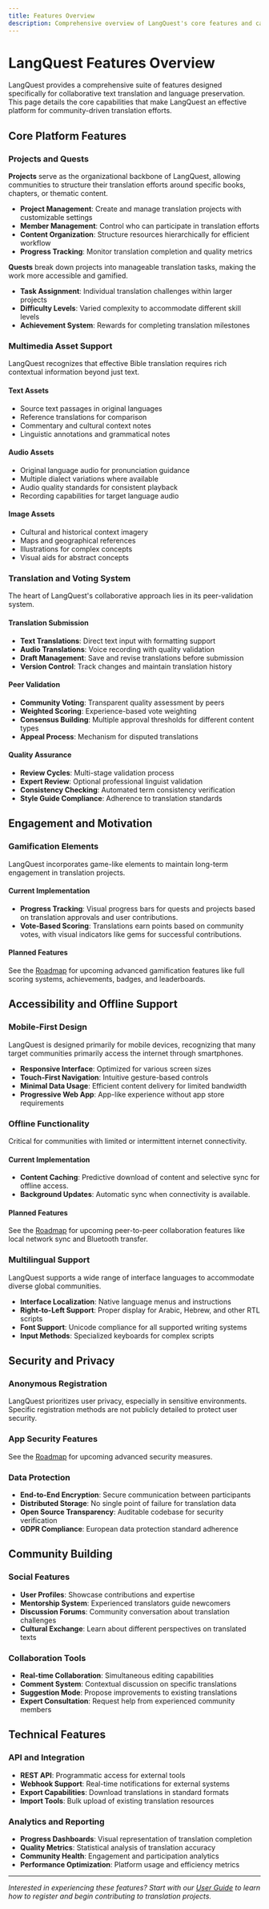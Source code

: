 ```yaml
---
title: Features Overview
description: Comprehensive overview of LangQuest's core features and capabilities
---
```


# LangQuest Features Overview

LangQuest provides a comprehensive suite of features designed specifically for collaborative text translation and language preservation. This page details the core capabilities that make LangQuest an effective platform for community-driven translation efforts.

## Core Platform Features

### Projects and Quests

**Projects** serve as the organizational backbone of LangQuest, allowing communities to structure their translation efforts around specific books, chapters, or thematic content.

- **Project Management**: Create and manage translation projects with customizable settings
- **Member Management**: Control who can participate in translation efforts
- **Content Organization**: Structure resources hierarchically for efficient workflow
- **Progress Tracking**: Monitor translation completion and quality metrics

**Quests** break down projects into manageable translation tasks, making the work more accessible and gamified.

- **Task Assignment**: Individual translation challenges within larger projects
- **Difficulty Levels**: Varied complexity to accommodate different skill levels
- **Achievement System**: Rewards for completing translation milestones

### Multimedia Asset Support

LangQuest recognizes that effective Bible translation requires rich contextual information beyond just text.

#### Text Assets
- Source text passages in original languages
- Reference translations for comparison
- Commentary and cultural context notes
- Linguistic annotations and grammatical notes

#### Audio Assets
- Original language audio for pronunciation guidance
- Multiple dialect variations where available
- Audio quality standards for consistent playback
- Recording capabilities for target language audio

#### Image Assets
- Cultural and historical context imagery
- Maps and geographical references
- Illustrations for complex concepts
- Visual aids for abstract concepts

### Translation and Voting System

The heart of LangQuest's collaborative approach lies in its peer-validation system.

#### Translation Submission
- **Text Translations**: Direct text input with formatting support
- **Audio Translations**: Voice recording with quality validation
- **Draft Management**: Save and revise translations before submission
- **Version Control**: Track changes and maintain translation history

#### Peer Validation
- **Community Voting**: Transparent quality assessment by peers
- **Weighted Scoring**: Experience-based vote weighting
- **Consensus Building**: Multiple approval thresholds for different content types
- **Appeal Process**: Mechanism for disputed translations

#### Quality Assurance
- **Review Cycles**: Multi-stage validation process
- **Expert Review**: Optional professional linguist validation
- **Consistency Checking**: Automated term consistency verification
- **Style Guide Compliance**: Adherence to translation standards

## Engagement and Motivation

### Gamification Elements

LangQuest incorporates game-like elements to maintain long-term engagement in translation projects.

#### Current Implementation
- **Progress Tracking**: Visual progress bars for quests and projects based on translation approvals and user contributions.
- **Vote-Based Scoring**: Translations earn points based on community votes, with visual indicators like gems for successful contributions.

#### Planned Features
See the [Roadmap](/docs/roadmap) for upcoming advanced gamification features like full scoring systems, achievements, badges, and leaderboards.

## Accessibility and Offline Support

### Mobile-First Design

LangQuest is designed primarily for mobile devices, recognizing that many target communities primarily access the internet through smartphones.

- **Responsive Interface**: Optimized for various screen sizes
- **Touch-First Navigation**: Intuitive gesture-based controls
- **Minimal Data Usage**: Efficient content delivery for limited bandwidth
- **Progressive Web App**: App-like experience without app store requirements

### Offline Functionality

Critical for communities with limited or intermittent internet connectivity.

#### Current Implementation
- **Content Caching**: Predictive download of content and selective sync for offline access.
- **Background Updates**: Automatic sync when connectivity is available.

#### Planned Features
See the [Roadmap](/docs/roadmap) for upcoming peer-to-peer collaboration features like local network sync and Bluetooth transfer.

### Multilingual Support

LangQuest supports a wide range of interface languages to accommodate diverse global communities.

- **Interface Localization**: Native language menus and instructions
- **Right-to-Left Support**: Proper display for Arabic, Hebrew, and other RTL scripts
- **Font Support**: Unicode compliance for all supported writing systems
- **Input Methods**: Specialized keyboards for complex scripts

## Security and Privacy

### Anonymous Registration

LangQuest prioritizes user privacy, especially in sensitive environments. Specific registration methods are not publicly detailed to protect user security.

### App Security Features

See the [Roadmap](/docs/roadmap) for upcoming advanced security measures.

### Data Protection

- **End-to-End Encryption**: Secure communication between participants
- **Distributed Storage**: No single point of failure for translation data
- **Open Source Transparency**: Auditable codebase for security verification
- **GDPR Compliance**: European data protection standard adherence

## Community Building

### Social Features

- **User Profiles**: Showcase contributions and expertise
- **Mentorship System**: Experienced translators guide newcomers
- **Discussion Forums**: Community conversation about translation challenges
- **Cultural Exchange**: Learn about different perspectives on translated texts

### Collaboration Tools

- **Real-time Collaboration**: Simultaneous editing capabilities
- **Comment System**: Contextual discussion on specific translations
- **Suggestion Mode**: Propose improvements to existing translations
- **Expert Consultation**: Request help from experienced community members

## Technical Features

### API and Integration

- **REST API**: Programmatic access for external tools
- **Webhook Support**: Real-time notifications for external systems
- **Export Capabilities**: Download translations in standard formats
- **Import Tools**: Bulk upload of existing translation resources

### Analytics and Reporting

- **Progress Dashboards**: Visual representation of translation completion
- **Quality Metrics**: Statistical analysis of translation accuracy
- **Community Health**: Engagement and participation analytics
- **Performance Optimization**: Platform usage and efficiency metrics

---

*Interested in experiencing these features? Start with our [User Guide](/docs/user-guide) to learn how to register and begin contributing to translation projects.* 